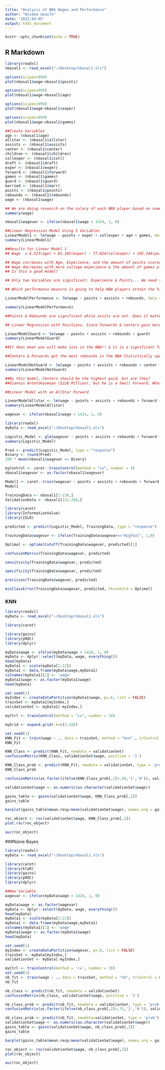 ```yaml
---
title: "Analysis of NBA Wages and Performance"
author: "Wisdom Uwaifo"
date: '2022-04-05'
output: html_document
---
```


```r
knitr::opts_chunk$set(echo = TRUE)
```

## R Markdown

```r
library(readxl)
nbasal1 <- read_excel("~/Desktop/nbasal1.xls")
```

```r
options(scipen=999) 
plot(nbasal1$wage~nbasal1$points)
```

```r
options(scipen=999) 
plot(nbasal1$wage~nbasal1$age)
```

```r
options(scipen=999) 
plot(nbasal1$wage~nbasal1$exper)
```


```r
options(scipen=999) 
plot(nbasal1$wage~nbasal1$games)
```


```r
##Create Variables
age <- (nbasal1$age)
allstar <- (nbasal1$allstar)
assists <- (nbasal1$assists)
center <- (nbasal1$center)
children <- (nbasal1$children)
collexper <- (nbasal1$coll)
draft <- (nbasal1$draft)
exper <- (nbasal1$exper)
forward <- (nbasal1$forward)
games <- (nbasal1$games)
guard <- (nbasal1$guard)
married <- (nbasal1$marr)
points <- (nbasal1$points)
rebounds <- (nbasal1$rebounds)
wage <- (nbasal1$wage)
```

```r
## We are doing research on the salary of each NBA player based on numerous factors
summary(wage)
```


```r
nbasal1$wagevar <- ifelse(nbasal1$wage > 1424, 1, 0)
```



```r
##Linear Regression Model Using 5 Variables
LinearModel1 <- lm(wage ~ points + exper + collexper + age + games, data = nbasal1)
summary(LinearModel1)
```


```r
##Results for Linear Model 1
## Wage  = 6.523(age) + 83.185(exper) - 77.024(collexper) + 105.346(points) - 2.765 (games)

## Wage increases with Age, Experience, and the amount of points scored
## Wage decreases with more college experience & the amount of games played.
## Is this a good model?

## Only two Variables are significant: Experience & Points... We need to do more research!
```

```r
## Which performance measure is going to help NBA players attain the highest salary holding all other factors constant?

LinearModelPerformance <- lm(wage ~ points + assists + rebounds, data = nbasal1)

summary(LinearModelPerformance)

##Points & Rebounds are significant while assits are not. Does it matter what position you play?
```

```r
## Linear Regression with Positions. Since forwards & centers gain more rebounds, does being a guard negatively affect how much money you will make in the NBA?

LinearModelGuard <- lm(wage ~ points + assists + rebounds + guard)
summary(LinearModelGuard)

##It does mean you will make less in the NBA!! & it is a significant factor. 
```

```r
##Centers & Forwards get the most rebounds in the NBA Statistically speaking. Does this mean they are geared to make the most money??

LinearModelNotGuard <- lm(wage ~ points + assists + rebounds + center + forward)
summary(LinearModelNotGuard)

##By this model, Centers should be the highest paid, but are they?
##Giannis Antetokoumnpo ($228 Million), but he is a Small Forward. What separates him? He is an Allstar
```

```r
##Linear Model with an AllStar Forward

LinearModelAllstar <- lm(wage ~ points + assists + rebounds + forward + allstar)
summary(LinearModelAllstar)
```


```r
wagevar <- ifelse(nbasal1$wage > 1424, 1, 0)
```

```r
library(readxl)
myData <- read_excel("~/Desktop/nbasal1.xls")
```

```r
Logistic_Model <- glm(wagevar ~ points + assists + rebounds + forward + center, family = binomial(link=logit), data = myData)
summary(Logistic_Model)
```

```r
Pred <- predict(Logistic_Model, type = "response")
Binary <- round(Pred)
100 * mean(nbasal1$wagevar == Binary)
```


```r
myControl <- caret::trainControl(method = "cv", number = 4)
nbasal1$wagevar <- as.factor(nbasal1$wagevar)
```


```r
Model1 <- caret::train(wagevar ~ points + assists + rebounds + forward + center, data = nbasal1, trControl = myControl, method = "glm", family = binomial(link=logit), metric = "Accuracy")
Model1
```

```r
TrainingData <- nbasal1[1:130,]
ValidationData <- nbasal1[131:269,]
```

```r
library(caret)
library(InformationValue)
library(ISLR)
```

```r
predicted <- predict(Logistic_Model, TrainingData, type = "response")
```

```r
TrainingData$wagevar <- ifelse(TrainingData$wagevar=="HighSal", 1,0)
```

```r
Optimal <- optimalCutoff(TrainingData$wagevar, predicted)[1]
```

```r
confusionMatrix(TrainingData$wagevar, predicted)
```
```r
sensitivity(TrainingData$wagevar, predicted)
```
```r
specificity(TrainingData$wagevar, predicted)
```


```r
precision(TrainingData$wagevar, predicted)
```


```r
misClassError(TrainingData$wagevar, predicted, threshold = Optimal)
```


### KNN

```r
library(readxl)
myData <- read_excel("~/Desktop/nbasal1.xls")
```

```r
library(caret)
```

```r
library(gains)
library(pROC)
library(dplyr)
```

```r

myData$wage <- ifelse(myData$wage > 1424, 1, 0)
myData <- dplyr::select(myData, wage, everything())
head(myData)
myData1 <- scale(myData[2:22])
myData1 <- data.frame(myData$wage,myData1)
colnames(myData1)[1] <- 'wage'
myData1$wage <- as.factor(myData1$wage)
head(myData)
```

```r
set.seed(1)
myIndex <- createDataPartition(myData1$wage, p=.6, list = FALSE)
trainSet <- myData1[myIndex,]
validationSet <- myData1[-myIndex,]
```

```r
myCtrl <- trainControl(method = "cv", number = 10)
```

```r
myGrid <- expand.grid(.k=c(1:10))
```

```r
set.seed(1)
KNN_Fit <- train(wage ~ ., data = trainSet, method = "knn" , trControl = myCtrl , tuneGrid = myGrid, metric="Accuracy")
KNN_Fit
```

```r
KNN_Class <- predict(KNN_Fit, newdata = validationSet)
confusionMatrix(KNN_Class, validationSet$wage, positive = '1')
```


```r
KNN_Class_prob <- predict(KNN_Fit, newdata = validationSet, type = 'prob')
KNN_Class_prob
```

```r
confusionMatrix(as.factor(ifelse(KNN_Class_prob[,2]>.50,'1','0')), validationSet$wage, positive = '1')
```

```r
validationSet$wage <- as.numeric(as.character(validationSet$wage))
```

```r
gains_table <- gains(validationSet$wage, KNN_Class_prob[,2])
gains_table
```

```r
barplot(gains_table$mean.resp/mean(validationSet$wage), names.arg = gains_table$depth, xlab = "Percentile", ylab = "Lift", ylim = c(0,3), main = "Decile-Wise Lift Chart")
```

```r
roc_object <- roc(validationSet$wage, KNN_Class_prob[,2])
plot.roc(roc_object)
```

```r
auc(roc_object)
```


###Naive Bayes

```r
library(readxl)
myData <- read_excel("~/Desktop/nbasal1.xls")
```

```r
library(caret)
library(klaR)
library(gains)
library(pROC)
library(dplyr)
```

```r
##New Variable
wagevar <- ifelse(myData$wage > 1424, 1, 0)
```


```r
myData$wage <- as.factor(wagevar)
myData <- dplyr::select(myData, wage, everything())
head(myData)
myData1 <- scale(myData[2:22])
myData1 <- data.frame(myData$wage,myData1)
colnames(myData1)[1] <- 'wage'
myData1$wage <- as.factor(myData1$wage)
head(myData)
```


```r
set.seed(1)
myIndex <- createDataPartition(wagevar, p=.6, list = FALSE)
trainSet <- myData[myIndex,]
validationSet <- myData[-myIndex,]
```

```r
myCtrl <- trainControl(method = 'cv', number = 10)
set.seed(1)
nb_fit <- train(wage ~ ., data = trainSet, method = "nb", trControl = myCtrl)
nb_fit
```

```r
nb_class <- predict(nb_fit, newdata = validationSet)
confusionMatrix(nb_class, validationSet$wage, positive = '1')
```

```r
nb_class_prob <- predict(nb_fit, newdata = validationSet, type = 'prob')
confusionMatrix(as.factor(ifelse(nb_class_prob[,2]>.75,'1','0')), validationSet$wage, positive = '1')
```

```r
nb_class_prob <- predict(nb_fit, newdata=validationSet, type = 'prob')
validationSet$wage <- as.numeric(as.character(validationSet$wage))
gains_table <- gains(validationSet$wage, nb_class_prob[,2])
gains_table
```

```r
barplot(gains_table$mean.resp/mean(validationSet$wage), names.arg = gains_table$wage, xlab="Percentile", ylab = "Lift", ylim = c(0,1.5), main= "Decile-Wise Lift Chart")
```

```r
roc_object <- roc(validationSet$wage, nb_class_prob[,2])
plot(roc_object)
```

```r
auc(roc_object)
```

